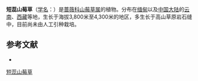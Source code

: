 {{Speciesbox
| name = 短蕊山莓草
| status = 
| status_system = 
| image =
| genus = Sibbaldia
| species = perpusilloides
| authority = (W. W. Smith) Hand.-Mazz.
}}

'''短蕊山莓草'''（[[学名|学名]]：{{lang|la|''Sibbaldia perpusilloides''}}）是[[蔷薇科|蔷薇科]][[山莓草属|山莓草属]]的植物。分布在[[缅甸|缅甸]]以及[[中国大陆|中国大陆]]的[[云南|云南]]、[[西藏|西藏]]等地，生长于海拔3,800米至4,300米的地区，多生长于高山草原岩石缝中，目前尚未由人工引种栽培。

== 参考文献 ==
<div class="references-small">
* {{cite web| url =http://www.bioinfo.cn/db05/KmzwSpecies.php?action=view&id=19512| title =短蕊山莓草| work =《中国高等植物数据库全库》| publisher =中国科学院微生物研究所| author =昆明植物研究所| accessdate =2009-02-25| deadurl =yes| archiveurl =https://web.archive.org/web/20160305110100/http://www.bioinfo.cn/db05/KmzwSpecies.php?action=view&id=19512| archivedate =2016-03-05}}
</div>
{{Taxonbar|from=Q15230661}}

[[Category:山莓草属|短蕊山莓草]]


{{植物小作品}}